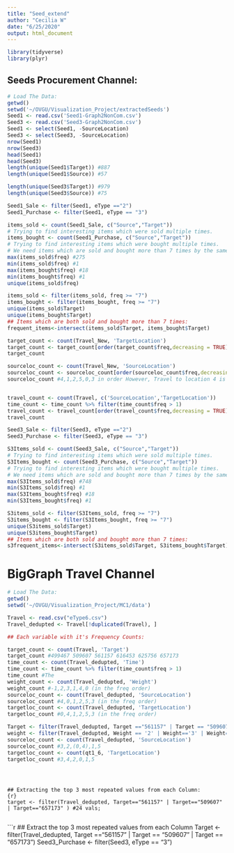 ```yaml
---
title: "Seed_extend"
author: "Cecilia W"
date: "6/25/2020"
output: html_document
---
```


```r
library(tidyverse)
library(plyr)
```


## Seeds Procurement Channel:
```r
# Load The Data:
getwd()
setwd('~/OVGU/Visualization_Project/extractedSeeds')
Seed1 <- read.csv('Seed1-Graph2NonCom.csv')
Seed3 <- read.csv('Seed3-Graph2NonCom.csv')
Seed1 <- select(Seed1, -SourceLocation)
Seed3 <- select(Seed3, -SourceLocation)
nrow(Seed1)
nrow(Seed3)
head(Seed1)
head(Seed3)
length(unique(Seed1$Target)) #887
length(unique(Seed1$Source)) #57

length(unique(Seed3$Target)) #979
length(unique(Seed3$Source)) #75

```


```r
Seed1_Sale <- filter(Seed1, eType =="2")
Seed1_Purchase <- filter(Seed1, eType == "3")

items_sold <- count(Seed1_Sale, c("Source","Target")) 
# Trying to find interesting items which were sold multiple times.
items_bought <- count(Seed1_Purchase, c("Source","Target")) 
# Trying to find interesting items which were bought multiple times.
# We need items which are sold and bought more than 7 times by the same people.
max(items_sold$freq) #275
min(items_sold$freq) #1
max(items_bought$freq) #18
min(items_bought$freq) #1
unique(items_sold$freq)

items_sold <- filter(items_sold, freq >= "7")
items_bought <- filter(items_bought, freq >= "7")
unique(items_sold$Target)
unique(items_bought$Target)
## Items which are both sold and bought more than 7 times:
frequent_items<-intersect(items_sold$Target, items_bought$Target)

target_count <- count(Travel_New, 'TargetLocation')
target_count <- target_count[order(target_count$freq,decreasing = TRUE),]
target_count 

sourceloc_count <- count(Travel_New, 'SourceLocation')
sourceloc_count <- sourceloc_count[order(sourceloc_count$freq,decreasing = TRUE),]
sourceloc_count #4,1,2,5,0,3 in order However, Travel to location 4 is really high 55695


travel_count <- count(Travel, c('SourceLocation','TargetLocation'))
time_count <- time_count %>% filter(time_count$freq > 1)
travel_count <- travel_count[order(travel_count$freq,decreasing = TRUE),]
travel_count 


```


```r
Seed3_Sale <- filter(Seed3, eType =="2")
Seed3_Purchase <- filter(Seed3, eType == "3")

S3Items_sold <- count(Seed3_Sale, c("Source","Target"))
# Trying to find interesting items which were sold multiple times.
S3Items_bought <- count(Seed3_Purchase, c("Source","Target"))
# Trying to find interesting items which were bought multiple times.
# We need items which are sold and bought more than 7 times by the same people.
max(S3Items_sold$freq) #748
min(S3Items_sold$freq) #1
max(S3Items_bought$freq) #18
min(S3Items_bought$freq) #1

S3items_sold <- filter(S3Items_sold, freq >= "7")
S3items_bought <- filter(S3Items_bought, freq >= "7")
unique(S3items_sold$Target)
unique(S3items_bought$Target)
## Items which are both sold and bought more than 7 times:
s3frequent_items<-intersect(S3items_sold$Target, S3items_bought$Target)

```


# BigGraph Travel Channel
```r
# Load The Data:
getwd()
setwd('~/OVGU/Visualization_Project/MC1/data')

Travel <- read.csv("eType6.csv")
Travel_dedupted <- Travel[!duplicated(Travel), ]

## Each variable with it's Frequency Counts:

target_count <- count(Travel, 'Target')
target_count #499467 509607 561157 616453 625756 657173
time_count <- count(Travel_dedupted, 'Time')
time_count <- time_count %>% filter(time_count$freq > 1)
time_count #The 
weight_count <- count(Travel_dedupted, 'Weight')
weight_count #-1,2,3,1,4,0 (in the freq order)
sourceloc_count <- count(Travel_dedupted, 'SourceLocation')
sourceloc_count #4,0,1,2,5,3 (in the freq order)
targetloc_count <- count(Travel_dedupted, 'TargetLocation')
targetloc_count #0,4,1,2,5,3 (in the freq order)

Target <- filter(Travel_dedupted, Target =="561157" | Target == "509607" | Target == "657173") #169218 travel records; 
weight <- filter(Travel_dedupted, Weight == '2' | Weight=='3' | Weight=='1' ) 
sourceloc_count <- count(Travel_dedupted, 'SourceLocation')
sourceloc_count #3,2,(0,4),1,5
targetloc_count <- count(qt1_6, 'TargetLocation')
targetloc_count #3,4,2,0,1,5

```
```



## Extracting the top 3 most repeated values from each Column:
{r}
target <- filter(Travel_dedupted, Target=="561157" | Target=="509607" | Target=="657173" ) #24 vals; 


```
```r

## Extract the top 3 most repeated values from each Column
Target <- filter(Travel_dedupted, Target =="561157" | Target == "509607" | Target == "657173")
Seed3_Purchase <- filter(Seed3, eType == "3")


